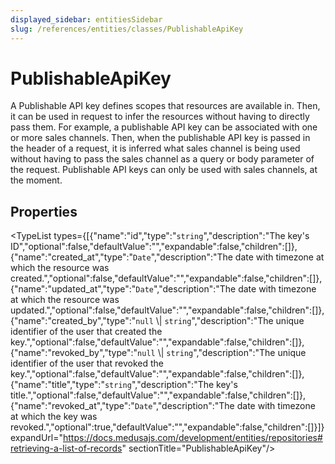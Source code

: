 ```yaml
---
displayed_sidebar: entitiesSidebar
slug: /references/entities/classes/PublishableApiKey
---
```



# PublishableApiKey

A Publishable API key defines scopes that resources are available in. Then, it can be used in request to infer the resources without having to directly pass them. For example, a publishable API key can be associated with one or more sales channels. Then, when the publishable API key is passed in the header of a request, it is inferred what sales channel is being used without having to pass the sales channel as a query or body parameter of the request. Publishable API keys can only be used with sales channels, at the moment.

## Properties

<TypeList types={[{"name":"id","type":"`string`","description":"The key's ID","optional":false,"defaultValue":"","expandable":false,"children":[]},{"name":"created_at","type":"`Date`","description":"The date with timezone at which the resource was created.","optional":false,"defaultValue":"","expandable":false,"children":[]},{"name":"updated_at","type":"`Date`","description":"The date with timezone at which the resource was updated.","optional":false,"defaultValue":"","expandable":false,"children":[]},{"name":"created_by","type":"`null` \\| `string`","description":"The unique identifier of the user that created the key.","optional":false,"defaultValue":"","expandable":false,"children":[]},{"name":"revoked_by","type":"`null` \\| `string`","description":"The unique identifier of the user that revoked the key.","optional":false,"defaultValue":"","expandable":false,"children":[]},{"name":"title","type":"`string`","description":"The key's title.","optional":false,"defaultValue":"","expandable":false,"children":[]},{"name":"revoked_at","type":"`Date`","description":"The date with timezone at which the key was revoked.","optional":true,"defaultValue":"","expandable":false,"children":[]}]} expandUrl="https://docs.medusajs.com/development/entities/repositories#retrieving-a-list-of-records" sectionTitle="PublishableApiKey"/>
